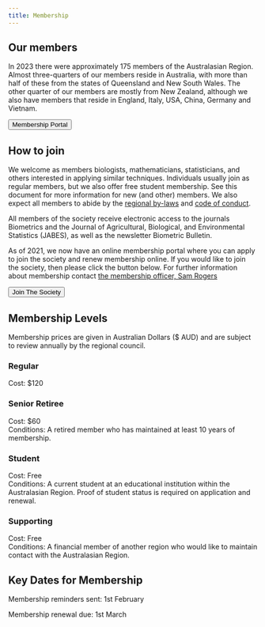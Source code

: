 ```yaml
---
title: Membership
---
```


## Our members

In 2023 there were approximately 175 members of the Australasian Region. Almost three-quarters of our members reside in Australia, with more than half of these from the states of Queensland and New South Wales. The other quarter of our members are mostly from New Zealand, although we also have members that reside in England, Italy, USA, China, Germany and Vietnam.

<div class="center">
<a href="https://membership.biometricsociety.org.au">
<button type="button" class="btn btn-primary">Membership Portal</button>
</a>
</div>



## How to join

We welcome as members biologists, mathematicians, statisticians, and others interested in applying similar techniques. Individuals usually join as regular members, but we also offer free student membership. See this document for more information for new (and other) members. We also expect all members to abide by the [regional by-laws](/docs/IBS-Australasian-Region-by-laws-since-December-1995.pdf) and [code of conduct](/docs/IBS-AR-Code-of-Conduct.pdf).

All members of the society receive electronic access to the journals Biometrics and the Journal of Agricultural, Biological, and Environmental Statistics (JABES), as well as the newsletter Biometric Bulletin.

As of 2021, we now have an online membership portal where you can apply to join the society and renew membership online. If you would like to join the society, then please click the button below. For further information about membership contact [the membership officer, Sam Rogers](email:membership@biometricsociety.org.au)

<div class="center">
<a href="https://membership.biometricsociety.org.au/join-us">
<button type="button" class="btn btn-primary">Join The Society</button>
</a>
</div>


## Membership Levels

Membership prices are given in Australian Dollars ($ AUD) and are subject to review annually by the regional council.

### Regular

Cost: $120  
<!-- Conditions: -->

### Senior Retiree

Cost: $60  
Conditions: A retired member who has maintained at least 10 years of membership.

### Student

Cost: Free  
Conditions: A current student at an educational institution within the Australasian Region.  Proof of student status is required on application and renewal.

### Supporting

Cost: Free  
Conditions: A financial member of another region who would like to maintain  contact with the Australasian Region.


## Key Dates for Membership

Membership reminders sent: 1st February

Membership renewal due: 1st March

